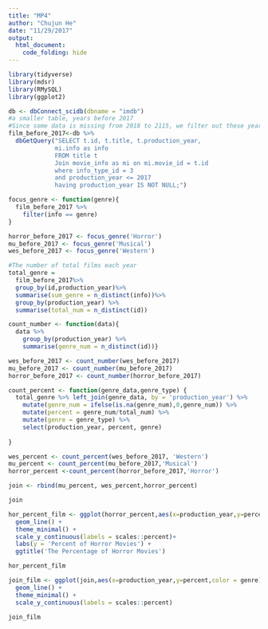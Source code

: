 ```yaml
---
title: "MP4"
author: "Chujun He"
date: "11/29/2017"
output: 
  html_document:
    code_folding: hide
---
```

```r
library(tidyverse)
library(mdsr)
library(RMySQL)
library(ggplot2)
```

```r
db <- dbConnect_scidb(dbname = "imdb")
#a smaller table, years before 2017
#Since some data is missing from 2018 to 2115, we filter out these years' data
film_before_2017<-db %>%
  dbGetQuery("SELECT t.id, t.title, t.production_year,
             mi.info as info
             FROM title t
             Join movie_info as mi on mi.movie_id = t.id
             where info_type_id = 3
             and production_year <= 2017
             having production_year IS NOT NULL;")
```

```r
focus_genre <- function(genre){
  film_before_2017 %>% 
    filter(info == genre)
}

horror_before_2017 <- focus_genre('Horror')
mu_before_2017 <- focus_genre('Musical')
wes_before_2017 <- focus_genre('Western')
```

```r
#The number of total films each year
total_genre = 
  film_before_2017%>%
  group_by(id,production_year)%>%
  summarise(sum_genre = n_distinct(info))%>%
  group_by(production_year) %>% 
  summarise(total_num = n_distinct(id))
```


```r
count_number <- function(data){
  data %>% 
    group_by(production_year) %>%
    summarise(genre_num = n_distinct(id))}

wes_before_2017 <- count_number(wes_before_2017)
mu_before_2017 <- count_number(mu_before_2017)
horror_before_2017 <- count_number(horror_before_2017)
```

```r
count_percent <- function(genre_data,genre_type) {
  total_genre %>% left_join(genre_data, by = 'production_year') %>%
    mutate(genre_num = ifelse(is.na(genre_num),0,genre_num)) %>%
    mutate(percent = genre_num/total_num) %>%
    mutate(genre = genre_type) %>%
    select(production_year, percent, genre)
  
}

wes_percent <- count_percent(wes_before_2017, 'Western')
mu_percent <- count_percent(mu_before_2017,'Musical')
horror_percent <-count_percent(horror_before_2017,'Horror')

```

```r
join <- rbind(mu_percent, wes_percent,horror_percent)

join
```

```r

hor_percent_film <- ggplot(horror_percent,aes(x=production_year,y=percent)) + 
  geom_line() + 
  theme_minimal() +
  scale_y_continuous(labels = scales::percent)+
  labs(y = 'Percent of Horror Movies') +
  ggtitle('The Percentage of Horror Movies')

hor_percent_film
```

```r
join_film <- ggplot(join,aes(x=production_year,y=percent,color = genre)) + 
  geom_line() + 
  theme_minimal() +
  scale_y_continuous(labels = scales::percent)

join_film
```